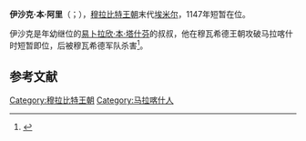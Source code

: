 {{Infobox monarch
| name            = 伊沙克·本·阿里
| title           = [[摩洛哥君主列表|穆拉比特王朝埃米尔]]
| image           = 
| caption         =
| reign           = 1147年
| full name       = 
| predecessor     = [[易卜拉欣·本·塔什芬|易卜拉欣·本·塔什芬]]
| successor       = 王朝覆亡
| royal house     = 
| dynasty         = [[穆拉比特王朝|穆拉比特王朝]]
| father          = [[阿里·本·优素福|阿里·本·优素福]]
| mother          = 
| birth_date   = 
| birth_place  = 
| death_date   = 1147年4月
| death_place  = 
| date of burial  =
| place of burial = 
|religion  = [[伊斯兰教|伊斯兰教]]
|}}
'''伊沙克·本·阿里'''（{{lang-ar|إسحاق بن علي بن يوسف}}；{{bd|？||1147年|}}），[[穆拉比特王朝|穆拉比特王朝]]末代[[埃米尔|埃米尔]]，1147年短暂在位。

伊沙克是年幼继位的[[易卜拉欣·本·塔什芬|易卜拉欣·本·塔什芬]]的叔叔，他在穆瓦希德王朝攻破马拉喀什时短暂即位，后被穆瓦希德军队杀害<ref>{{cite book|last=Viguera|first=María Jesús|title=Los reinos de taifas y las invasiones magrebíes|year=1992 |publisher=MAPFRE|isbn=84-7100-431-3 |page=188}}</ref>。

==参考文献==
{{reflist}}
{{S-start}}
{{Succession box|
 before=[[易卜拉欣·本·塔什芬|易卜拉欣·本·塔什芬]]|
 title=[[穆拉比特王朝|穆拉比特王朝]]|
 years=1147|
 after=被推翻|
}}
{{S-end}}
{{Rulers of Morocco}}
{{DEFAULTSORT:Ibrahim Ibn Tashfin}}
[[Category:穆拉比特王朝|Category:穆拉比特王朝]]
[[Category:马拉喀什人|Category:马拉喀什人]]